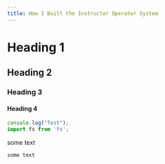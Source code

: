 ```yaml
---
title: How I Built the Instructor Operator System
---
```


# Heading 1

## Heading 2

### Heading 3

#### Heading 4

```jsx
console.log("Test");
import fs from 'fs';
```

some text
```
some text
```
